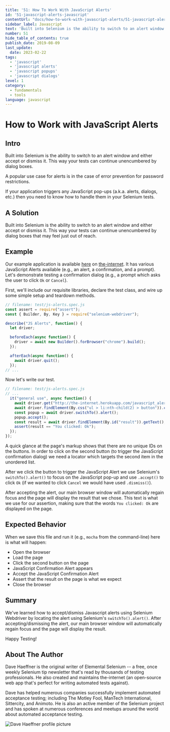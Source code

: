 ```yaml
---
title: '51: How To Work With JavaScript Alerts'
id: '51-javascript-alerts-javascript'
contentUrl: "docs/how-to-work-with-javascript-alerts/51-javascript-alerts-javascript"
sidebar_label: Javascript
text: 'Built into Selenium is the ability to switch to an alert window and either accept or dismiss it. This way your tests can continue unencumbered by dialog boxes that may feel just out of reach.'
number: 51
hide_table_of_contents: true
publish_date: 2019-08-09
last_update:
  date: 2023-02-22
tags:
  - 'javascript'
  - 'javascript alerts'
  - 'javascript popups'
  - 'javascript dialogs'
level: 1
category:
  - fundamentals
  - tools
language: javascript
---
```


# How to Work with JavaScript Alerts

## Intro

Built into Selenium is the ability to switch to an alert window and either accept or dismiss it. This way your tests can continue unencumbered by dialog boxes.

A popular use case for alerts is in the case of error prevention for password restrictions.

If your application triggers any JavaScript pop-ups (a.k.a. alerts, dialogs, etc.) then you need to know how to handle them in your Selenium tests.

## A Solution

Built into Selenium is the ability to switch to an alert window and either accept or dismiss it. This way your tests can continue unencumbered by dialog boxes that may feel just out of reach.

## Example

Our example application is available [here](http://the-internet.herokuapp.com/javascript_alerts) on [the-internet](http://github.com/tourdedave/the-internet). It has various JavaScript Alerts available (e.g., an alert, a confirmation, and a prompt). Let's demonstrate testing a confirmation dialog (e.g., a prompt which asks the user to click `Ok` or `Cancel`).

First, we'll include our requisite libraries, declare the test class, and wire up some simple setup and teardown methods.

```javascript
// filename: test/js-alerts.spec.js
const assert = require("assert");
const { Builder, By, Key } = require("selenium-webdriver");

describe("JS Alerts", function() {
  let driver;

  beforeEach(async function() {
    driver = await new Builder().forBrowser("chrome").build();
  });

  afterEach(async function() {
    await driver.quit();
  });
// ...
```

Now let's write our test.

```javascript
// filename: test/js-alerts.spec.js
// ...
  it("general use", async function() {
    await driver.get("http://the-internet.herokuapp.com/javascript_alerts");
    await driver.findElement(By.css("ul > li:nth-child(2) > button")).click();
    const popup = await driver.switchTo().alert();
    popup.accept();
    const result = await driver.findElement(By.id("result")).getText();
    assert(result == "You clicked: Ok");
  });
});
```

A quick glance at the page's markup shows that there are no unique IDs on the buttons. In order to click on the second button (to trigger the JavaScript confirmation dialog) we need a locator which targets the second item in the unordered list.

After we click the button to trigger the JavaScript Alert we use Selenium's `switchTo().alert()` to focus on the JavaScript pop-up and use `.accept()` to click `Ok` (if we wanted to click `Cancel` we would have used `.dismiss()`).

After accepting the alert, our main browser window will automatically regain focus and the page will display the result that we chose. This text is what we use for our assertion, making sure that the words `You clicked: Ok` are displayed on the page.

## Expected Behavior

When we save this file and run it (e.g., `mocha` from the command-line) here is what will happen:

+ Open the browser
+ Load the page
+ Click the second button on the page
+ JavaScript Confirmation Alert appears
+ Accept the JavaScript Confirmation Alert
+ Assert that the result on the page is what we expect
+ Close the browser

## Summary

We've learned how to accept/dismiss Javascript alerts using Selenium Webdriver by locating the alert using Selenium's `switchTo().alert()`. After accepting/dismissing the alert, our main browser window will automatically regain focus and the page will display the result.

Happy Testing!

## About The Author

Dave Haeffner is the original writer of Elemental Selenium -- a free, once weekly Selenium tip newsletter that's read by thousands of testing professionals. He also created and maintains the-internet (an open-source web app that's perfect for writing automated tests against).

Dave has helped numerous companies successfully implement automated acceptance testing; including The Motley Fool, ManTech International, Sittercity, and Animoto. He is also an active member of the Selenium project and has spoken at numerous conferences and meetups around the world about automated acceptance testing.

![Dave Haeffner profile picture](/img/authors/dave-haeffner.jpeg#author-img 'a title')
